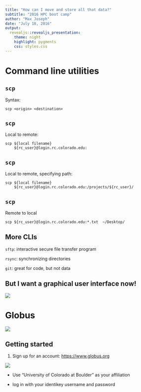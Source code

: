 ```yaml
---
title: "How can I move and store all that data?"
subtitle: "2016 HPC boot camp"
author: "Max Joseph"
date: "July 18, 2016"
output:
  revealjs::revealjs_presentation:
    theme: night
    highlight: pygments
    css: styles.css
---
```


# Command line utilities

## `scp`

Syntax:

```
scp <origin> <destination>
```



## `scp`

Local to remote:

```
scp ${local filename} 
    ${rc_user}@login.rc.colorado.edu:
```



## `scp`

Local to remote, specifying path:

```
scp ${local filename} 
    ${rc_user}@login.rc.colorado.edu:/projects/${rc_user}/
```



## `scp`

Remote to local

```
scp ${rc_user}@login.rc.colorado.edu:*.txt  ~/Desktop/
```



## More CLIs

`sftp`: interactive secure file transfer program

`rsync`: synchronizing directories

`git`: great for code, but not data



## But I want a graphical user interface now!

![](img/Veruca_i_want_it_now.jpg)



# Globus

![](img/globus.png)




## Getting started

1. Sign up for an account: [https://www.globus.org](https://www.globus.org)

![](img/globus_site.png)


- Use "University of Colorado at Boulder" as your affiliation

- log in with your identikey username and password

